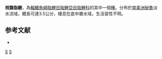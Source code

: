 {{Speciesbox 
| taxon = Bryconamericus pectinatus
| status = NE
| status_system = IUCN3.1
| authority =  [[Vari|Vari]] & [[Siebert|Siebert]], 1990
| synonyms = 
}}
'''梳齧脂鯉'''，為[[輻鰭魚綱|輻鰭魚綱]][[脂鯉目|脂鯉目]][[脂鯉亞目|脂鯉亞目]][[脂鯉科|脂鯉科]]的其中一個[[種|種]]。分布於[[南美洲|南美洲]][[秘魯|秘魯]]淡水流域，體長可達3.5公分，棲息在底中層水域，生活習性不明。

==参考文献==
{{refbegin}}
*{{FishBase_species|genus=Bryconamericus|species=pectinatus|year=2014|month=1}}
{{refend}}

{{Taxonbar|from=Q527388}}

[[Category:齧脂鯉屬|S]]
[[Category:1990年描述的鱼类|S]]


{{魚類小作品}}